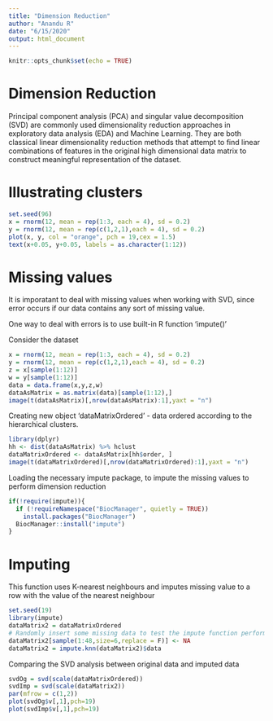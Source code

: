 ```yaml
---
title: "Dimension Reduction"
author: "Anandu R"
date: "6/15/2020"
output: html_document
---
```

  
  ```r
knitr::opts_chunk$set(echo = TRUE)
```

# Dimension Reduction

Principal component analysis (PCA) and singular value decomposition (SVD) are commonly used dimensionality reduction approaches in exploratory data analysis (EDA) and Machine Learning. They are both classical linear dimensionality reduction methods that attempt to find linear combinations of features in the original high dimensional data matrix to construct meaningful representation of the dataset.

# Illustrating clusters 

```r
set.seed(96)
x = rnorm(12, mean = rep(1:3, each = 4), sd = 0.2)
y = rnorm(12, mean = rep(c(1,2,1),each = 4), sd = 0.2)
plot(x, y, col = "orange", pch = 19,cex = 1.5)
text(x+0.05, y+0.05, labels = as.character(1:12))
```

# Missing values

It is imporatant to deal with missing values when working with SVD, since error occurs if our data contains any sort of missing value. 

One way to deal with errors is to use built-in R function 'impute()'

Consider the dataset 
```r
x = rnorm(12, mean = rep(1:3, each = 4), sd = 0.2)
y = rnorm(12, mean = rep(c(1,2,1),each = 4), sd = 0.2)
z = x[sample(1:12)]
w = y[sample(1:12)]
data = data.frame(x,y,z,w)
dataAsMatrix = as.matrix(data)[sample(1:12),]
image(t(dataAsMatrix)[,nrow(dataAsMatrix):1],yaxt = "n")
```

Creating new object 'dataMatrixOrdered' - data ordered according to the hierarchical clusters.
```r
library(dplyr)
hh <- dist(dataAsMatrix) %>% hclust
dataMatrixOrdered <- dataAsMatrix[hh$order, ]
image(t(dataMatrixOrdered)[,nrow(dataMatrixOrdered):1],yaxt = "n")
```


Loading the necessary impute package, to impute the missing values to perform dimension reduction

```r
if(!require(impute)){
  if (!requireNamespace("BiocManager", quietly = TRUE))
    install.packages("BiocManager")
  BiocManager::install("impute")
}
```

# Imputing 
This function uses K-nearest neighbours and imputes missing value to a row with the value of the nearest neighbour
```r
set.seed(19)
library(impute)
dataMatrix2 = dataMatrixOrdered
# Randomly insert some missing data to test the impute function performance
dataMatrix2[sample(1:48,size=6,replace = F)] <- NA
dataMatrix2 = impute.knn(dataMatrix2)$data
```

Comparing the SVD analysis between original data and imputed data
```r
svdOg = svd(scale(dataMatrixOrdered))
svdImp = svd(scale(dataMatrix2))
par(mfrow = c(1,2))
plot(svdOg$v[,1],pch=19)
plot(svdImp$v[,1],pch=19)
```


